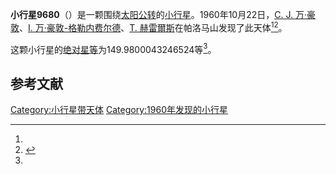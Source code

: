 {{Infobox planet
| bgcolour = #FFFFC0
| name = 9680 Molina
| symbol = 
| image = 
| caption = 
| discovery = yes
| discovery_ref = 
| discoverer = [[C._J._万·豪敦|C. J. 万·豪敦]]、[[I._万·豪敦-格勒内费尔德|I. 万·豪敦-格勒内费尔德]]、[[T._赫雷爾斯|T. 赫雷爾斯]]
| discovery_site = [[帕洛马山|帕洛马山]] 
| discovered = 1960年10月22日
| designations = yes
| mp_name = 
| named_after = 
| alt_names = 3557 P-L/ 1989 BM1
| mp_category = [[主带小行星|主带小行星]]
| orbit_ref = <ref name="a">[http://ssd.jpl.nasa.gov/sbdb.cgi?sstr=9680 9680 Molina] {{Wayback|url=http://ssd.jpl.nasa.gov/sbdb.cgi?sstr=9680 |date=20140925104312 }}，小行星數據庫瀏覽器（JPL Small-Body Database Browser）－[[美国国家航空航天局|美国国家航空航天局]]喷气推进实验室</ref>
| epoch = 2456400.5 (2013年4月18日更新)
| aphelion = {{convert|2.517280287358094|AU|km|3|abbr=on|lk=out}}
| perihelion = {{convert|2.024105399173955|AU|km|3|abbr=on}}
| semimajor = {{convert|2.270692843266024|AU|km|3|abbr=on}}
| eccentricity = 0.108595685
| period = 1249.787031 [[日|日]]<br />3.42[[儒略年|儒略年]]
| avg_speed = 
| inclination = 4.656958856307372
| asc_node = 312.5027269646054
| mean_anomaly = 
| arg_peri = 149.9800043246524
| satellites = 
| physical_characteristics = yes
| dimensions = 
| mass = 
| density = 
| surface_grav = 
| escape_velocity = 
| sidereal_day = 
| axial_tilt = 
| pole_ecliptic_lat = 
| pole_ecliptic_lon = 
| albedo = 
| temperatures= 
| temp_name1 = 
| mean_temp_1 = 
| max_temp_1 = 
| temp_name2 = 
| max_temp_2 = 
| spectral_type = 
| abs_magnitude = 149.9800043246524
}}

'''小行星9680'''（{{lang-en|9680 Molina}}）是一颗围绕[[太阳|太阳]][[公转|公转]]的[[小行星|小行星]]。1960年10月22日，[[C._J._万·豪敦|C. J. 万·豪敦]]、[[I._万·豪敦-格勒内费尔德|I. 万·豪敦-格勒内费尔德]]、[[T._赫雷爾斯|T. 赫雷爾斯]]在帕洛马山发现了此天体<ref name="a" /><ref>{{cite news|title=小行星列表|url=http://cfa-www.harvard.edu/iau/lists/NumberedMPs.txt|accessdate=2013-07-08|newspaper=哈佛大学|archive-date=2008-05-17|archive-url=https://web.archive.org/web/20080517010638/http://cfa-www.harvard.edu/iau/lists/NumberedMPs.txt|dead-url=no}}</ref>。

这颗小行星的[[绝对星等|绝对星等]]为149.9800043246524等<ref name="a" />。

==参考文献==
{{reflist}}
{{Minor Planet Number|[[小行星9679|小行星9679]]|[[小行星9681|小行星9681]]}}

{{小天体}}

[[Category:小行星带天体|Category:小行星带天体]]
[[Category:1960年发现的小行星|Category:1960年发现的小行星]]

{{asteroid-stub}}